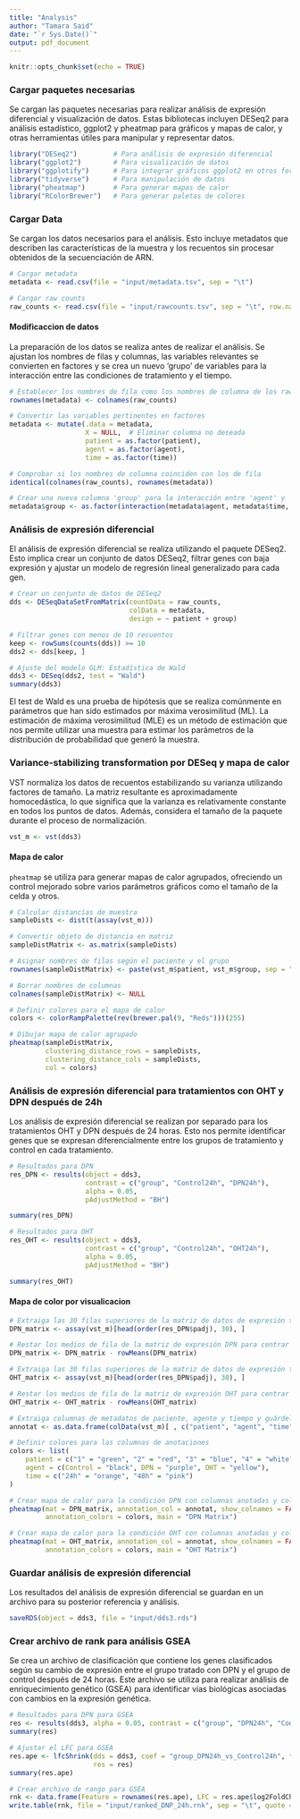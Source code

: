 ```yaml
---
title: "Analysis"
author: "Tamara Said"
date: "`r Sys.Date()`"
output: pdf_document
---
```


```r
knitr::opts_chunk$set(echo = TRUE)
```

### Cargar paquetes necesarias     
Se cargan las paquetes necesarias para realizar análisis de expresión diferencial y visualización de datos. Estas bibliotecas incluyen DESeq2 para análisis estadístico, ggplot2 y pheatmap para gráficos y mapas de calor, y otras herramientas útiles para manipular y representar datos.    
```r
library("DESeq2")         # Para análisis de expresión diferencial
library("ggplot2")        # Para visualización de datos
library("ggplotify")      # Para integrar gráficos ggplot2 en otros formatos
library("tidyverse")      # Para manipulación de datos
library("pheatmap")       # Para generar mapas de calor
library("RColorBrewer")   # Para generar paletas de colores
```

### Cargar Data     
Se cargan los datos necesarios para el análisis. Esto incluye metadatos que describen las características de la muestra y los recuentos sin procesar obtenidos de la secuenciación de ARN.   
```r
# Cargar metadata
metadata <- read.csv(file = "input/metadata.tsv", sep = "\t")

# Cargar raw counts
raw_counts <- read.csv(file = "input/rawcounts.tsv", sep = "\t", row.names = 1)

```


#### Modificaccion de datos      
La preparación de los datos se realiza antes de realizar el análisis. Se ajustan los nombres de filas y columnas, las variables relevantes se convierten en factores y se crea un nuevo 'grupo' de variables para la interacción entre las condiciones de tratamiento y el tiempo.     
```r
# Establecer los nombres de fila como los nombres de columna de los raw counts
rownames(metadata) <- colnames(raw_counts)

# Convertir las variables pertinentes en factores
metadata <- mutate(.data = metadata, 
                   X = NULL,  # Eliminar columna no deseada
                   patient = as.factor(patient),
                   agent = as.factor(agent),
                   time = as.factor(time))

# Comprobar si los nombres de columna coinciden con los de fila
identical(colnames(raw_counts), rownames(metadata))

# Crear una nueva columna 'group' para la interacción entre 'agent' y 'time'
metadata$group <- as.factor(interaction(metadata$agent, metadata$time, sep = ""))

```

### Análisis de expresión diferencial     
El análisis de expresión diferencial se realiza utilizando el paquete DESeq2. Esto implica crear un conjunto de datos DESeq2, filtrar genes con baja expresión y ajustar un modelo de regresión lineal generalizado para cada gen.    
```r
# Crear un conjunto de datos de DESeq2
dds <- DESeqDataSetFromMatrix(countData = raw_counts,
                              colData = metadata,
                              design = ~ patient + group)

# Filtrar genes con menos de 10 recuentos
keep <- rowSums(counts(dds)) >= 10
dds2 <- dds[keep, ]

# Ajuste del modelo GLM: Estadística de Wald
dds3 <- DESeq(dds2, test = "Wald")
summary(dds3)
```

El test de Wald es una prueba de hipótesis que se realiza comúnmente en parámetros que han sido estimados por máxima verosimilitud (ML). La estimación de máxima verosimilitud (MLE) es un método de estimación que nos permite utilizar una muestra para estimar los parámetros de la distribución de probabilidad que generó la muestra.

### Variance-stabilizing transformation por DESeq y mapa de calor   
VST normaliza los datos de recuentos estabilizando su varianza utilizando factores de tamaño. La matriz resultante es aproximadamente homocedástica, lo que significa que la varianza es relativamente constante en todos los puntos de datos. Además, considera el tamaño de la paquete durante el proceso de normalización.

```r
vst_m <- vst(dds3)
```

#### Mapa de calor     
`pheatmap` se utiliza para generar mapas de calor agrupados, ofreciendo un control mejorado sobre varios parámetros gráficos como el tamaño de la celda y otros.    

```r
# Calcular distancias de muestra
sampleDists <- dist(t(assay(vst_m)))

# Convertir objeto de distancia en matriz
sampleDistMatrix <- as.matrix(sampleDists)

# Asignar nombres de filas según el paciente y el grupo
rownames(sampleDistMatrix) <- paste(vst_m$patient, vst_m$group, sep = " - ")

# Borrar nombres de columnas
colnames(sampleDistMatrix) <- NULL

# Definir colores para el mapa de calor
colors <- colorRampPalette(rev(brewer.pal(9, "Reds")))(255)

# Dibujar mapa de calor agrupado
pheatmap(sampleDistMatrix,
         clustering_distance_rows = sampleDists,
         clustering_distance_cols = sampleDists,
         col = colors)
```


### Análisis de expresión diferencial para tratamientos con OHT y DPN después de 24h     
Los análisis de expresión diferencial se realizan por separado para los tratamientos OHT y DPN después de 24 horas. Esto nos permite identificar genes que se expresan diferencialmente entre los grupos de tratamiento y control en cada tratamiento.    
```r
# Resultados para DPN
res_DPN <- results(object = dds3,
                   contrast = c("group", "Control24h", "DPN24h"),
                   alpha = 0.05,
                   pAdjustMethod = "BH")

summary(res_DPN)

# Resultados para OHT
res_OHT <- results(object = dds3,
                   contrast = c("group", "Control24h", "OHT24h"),
                   alpha = 0.05,
                   pAdjustMethod = "BH")

summary(res_OHT)
```

#### Mapa de color por visualicacion 
```r
# Extraiga las 30 filas superiores de la matriz de datos de expresión transformada para la condición DPN
DPN_matrix <- assay(vst_m)[head(order(res_DPN$padj), 30), ]

# Restar los medios de fila de la matriz de expresión DPN para centrar los datos
DPN_matrix <- DPN_matrix - rowMeans(DPN_matrix)

# Extraiga las 30 filas superiores de la matriz de datos de expresión transformada para la condición OHT
OHT_matrix <- assay(vst_m)[head(order(res_DPN$padj), 30), ]

# Restar los medios de fila de la matriz de expresión OHT para centrar los datos
OHT_matrix <- OHT_matrix - rowMeans(OHT_matrix)

# Extraiga columnas de metadatos de paciente, agente y tiempo y guárdelas 
annotat <- as.data.frame(colData(vst_m)[ , c("patient", "agent", "time")])

# Definir colores para las columnas de anotaciones
colors <- list(
    patient = c("1" = "green", "2" = "red", "3" = "blue", "4" = "white"),
    agent = c(Control = "black", DPN = "purple", OHT = "yellow"),
    time = c("24h" = "orange", "48h" = "pink")
)

# Crear mapa de calor para la condición DPN con columnas anotadas y colores especificados
pheatmap(mat = DPN_matrix, annotation_col = annotat, show_colnames = FALSE, 
         annotation_colors = colors, main = "DPN Matrix")

# Crear mapa de calor para la condición OHT con columnas anotadas y colores especificados
pheatmap(mat = OHT_matrix, annotation_col = annotat, show_colnames = FALSE, 
         annotation_colors = colors, main = "OHT Matrix")

```


### Guardar análisis de expresión diferencial     
Los resultados del análisis de expresión diferencial se guardan en un archivo para su posterior referencia y análisis.   
```r
saveRDS(object = dds3, file = "input/dds3.rds")
```

### Crear archivo de rank para análisis GSEA     
Se crea un archivo de clasificación que contiene los genes clasificados según su cambio de expresión entre el grupo tratado con DPN y el grupo de control después de 24 horas. Este archivo se utiliza para realizar análisis de enriquecimiento genético (GSEA) para identificar vías biológicas asociadas con cambios en la expresión genética.
```r
# Resultados para DPN para GSEA
res <- results(dds3, alpha = 0.05, contrast = c("group", "DPN24h", "Control24h"))
summary(res)

# Ajustar el LFC para GSEA
res.ape <- lfcShrink(dds = dds3, coef = "group_DPN24h_vs_Control24h", type = "apeglm",
                     res = res)
summary(res.ape)

# Crear archivo de rango para GSEA
rnk <- data.frame(Feature = rownames(res.ape), LFC = res.ape$log2FoldChange)
write.table(rnk, file = "input/ranked_DNP_24h.rnk", sep = "\t", quote = FALSE,  col.names = FALSE, row.names = FALSE)

```







